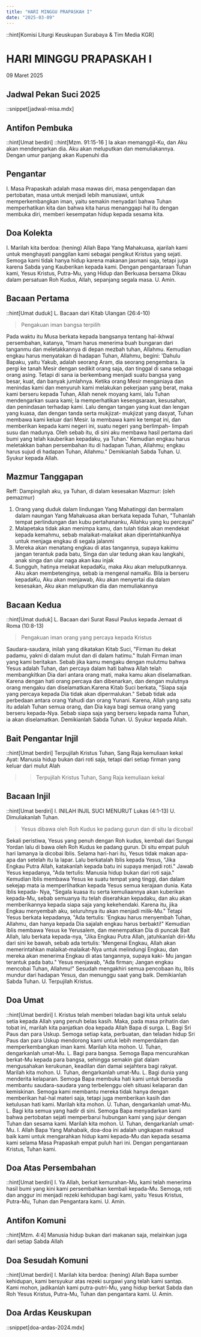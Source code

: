 ```yaml
---
title: "HARI MINGGU PRAPASKAH I"
date: "2025-03-09"
---
```

::hint[Komisi Liturgi Keuskupan Surabaya & Tim Media KGR]
# HARI MINGGU PRAPASKAH I
09 Maret 2025

## Jadwal Pekan Suci 2025
::snippet[jadwal-misa.mdx]

## Antifon Pembuka
::hint[Umat berdiri]
::hint[Mzm. 91:15-16 ]
la akan memanggil-Ku, dan Aku akan mendengarkan dia. Aku akan meluputkan dan memuliakannya. Dengan umur panjang akan Kupenuhi dia


## Pengantar
I. Masa Prapaskah adalah masa mawas diri, masa pengendapan dan pertobatan, masa untuk menjadi lebih manusiawi, untuk memperkembangkan iman, yaitu semakin menyadari bahwa Tuhan memperhatikan kita dan bahwa kita harus menanggapi hal itu dengan membuka diri, memberi kesempatan hidup kepada sesama kita. 



## Doa Kolekta
I. Marilah kita berdoa: (hening)
Allah Bapa Yang Mahakuasa, ajarilah kami untuk menghayati panggilan kami sebagai pengikut Kristus yang sejati. Semoga kami tidak hanya hidup karena makanan jasmani saja, tetapi juga karena Sabda yang Kauberikan kepada kami. Dengan pengantaraan Tuhan kami, Yesus Kristus, Putra-Mu, yang Hidup dan Berkuasa bersama Dikau dalam persatuan Roh Kudus, Allah, sepanjang segala masa.
U. Amin.

## Bacaan Pertama
::hint[Umat duduk]
L. Bacaan dari Kitab Ulangan (26:4-10) 
> Pengakuan iman bangsa terpilih

Pada waktu itu Musa berkata kepada bangsanya tentang hal-ikhwal persembahan, katanya, "Imam harus menerima buah bungaran dari tanganmu dan meletakkannya di depan mezbah tuhan, Allahmu. Kemudian engkau harus menyatakan di hadapan Tuhan, Allahmu, begini: 'Dahulu Bapaku, yaitu Yakub, adalah seorang Aram, dia seorang pengembara. Ia pergi ke tanah Mesir dengan sedikit orang saja, dan tinggal di sana sebagai orang asing. Tetapi di sana ia berkembang menjadi suatu bangsa yang besar, kuat, dan banyak jumlahnya. Ketika orang Mesir menganiaya dan menindas kami dan menyuruh kami melakukan pekerjaan yang berat, maka kami berseru kepada Tuhan, Allah nenek moyang kami, lalu Tuhan mendengarkan suara kami; la memperhatikan kesengsaraan, kesusahan, dan penindasan terhadap kami. Lalu dengan tangan yang kuat dan lengan yang kuasa, dan dengan tanda serta mukjizat- mukjizat yang dasyat, Tuhan membawa kami keluar dari Mesir. Ia membawa kami ke tempat ini, dan memberikan kepada kami negeri ini, suatu negeri yang berlimpah- limpah susu dan madunya. Oleh sebab itu, di sini aku membawa hasil pertama dari bumi yang telah kauberikan kepadaku, ya Tuhan.' Kemudian engkau harus meletakkan bahan persembahan itu di hadapan Tuhan, Allahmu; engkau harus sujud di hadapan Tuhan, Allahmu." Demikianlah Sabda Tuhan. 
U. Syukur kepada Allah.

## Mazmur Tanggapan
Reff: Dampingilah aku, ya Tuhan, di dalam kesesakan
Mazmur: (oleh pemazmur)
1. Orang yang duduk dalam lindungan Yang Mahatinggi dan bermalam dalam naungan Yang Mahakuasa akan berkata kepada Tuhan, "Tuhanlah tempat perlindungan dan kubu pertahananku, Allahku yang ku percayai"
2. Malapetaka tidak akan menimpa kamu, dan tulah tidak akan mendekat kepada kemahmu, sebab malaikat-malaikat akan diperintahkanNya untuk menjaga engkau di segala jalanmi
3. Mereka akan menatang engkau di atas tangannya, supaya kakimu jangan terantuk pada batu, Singa dan ular tedung akan kau langkahi, anak singa dan ular naga akan kau injak
4. Sungguh, hatinya melakat kepadaKu, maka Aku akan meluputkannya. Aku akan membetenginya, sebab ia mengenal namaKu. Bila ia berseru kepadaKu, Aku akan menjawab, Aku akan menyertai dia dalam kesesakan, Aku akan meluputkan dia dan memuliakannya

## Bacaan Kedua
::hint[Umat duduk]
L.  Bacaan dari Surat Rasul Paulus kepada Jemaat di Roma (10:8-13) 
> Pengakuan iman orang yang percaya kepada Kristus

Saudara-saudara, inilah yang dikatakan Kitab Suci, "Firman itu dekat padamu, yakni di dalam mulut dan di dalam hatimu." Itulah Firman iman yang kami beritakan. Sebab jika kamu mengaku dengan mulutmu bahwa Yesus adalah Tuhan, dan percaya dalam hati bahwa Allah telah membangkitkan Dia dari antara orang mati, maka kamu akan diselamatkan. Karena dengan hati orang percaya dan dibenarkan, dan dengan mulutnya orang mengaku dan diselamatkan.Karena Kitab Suci berkata, "Siapa saja yang percaya kepada Dia tidak akan dipermalukan." Sebab tidak ada perbedaan antara orang Yahudi dan orang Yunani. Karena, Allah yang satu itu adalah Tuhan semua orang, dan Dia kaya bagi semua orang yang berseru kepada-Nya. Sebab siapa saja yang berseru kepada nama Tuhan, ia akan diselamatkan. Demikianlah Sabda Tuhan. 
U. Syukur kepada Allah.

## Bait Pengantar Injil
::hint[Umat berdiri]
Terpujilah Kristus Tuhan, Sang Raja kemuliaan kekal
Ayat: Manusia hidup bukan dari roti saja, tetapi dari setiap firman yang keluar dari mulut Alah
>> Terpujilah Kristus Tuhan, Sang Raja kemuliaan kekal

## Bacaan Injil
::hint[Umat berdiri]
I. INILAH INJIL SUCI MENURUT Lukas (4:1-13) 
U. Dimuliakanlah Tuhan.
> Yesus dibawa oleh Roh Kudus ke padang gurun dan di situ la dicobai!

Sekali peristiwa, Yesus yang penuh dengan Roh kudus, kembali dari Sungai Yordan lalu di bawa oleh Roh Kudus ke padang gurun. Di situ empat puluh hari lamanya la dicobai Iblis. Selama hari-hari itu, Yesus tidak makan apa-apa dan setelah itu la lapar. Lalu berkatalah Iblis kepada Yesus, "Jika Engkau Putra Allah, katakanlah kepada batu ini supaya menjadi roti." Jawab Yesus kepadanya, "Ada tertulis: Manusia hidup bukan dari roti saja." Kemudian Iblis membawa Yesus ke suatu tempat yang tinggi, dan dalam sekejap mata ia memperlihatkan kepada Yesus semua kerajaan dunia. Kata Iblis kepada- Nya, "Segala kuasa itu serta kemuliaannya akan kuberikan kepada-Mu, sebab semuanya itu telah diserahkan kepadaku, dan aku akan memberikannya kepada siapa saja yang kekehendaki. Karena itu, jika Engkau menyembah aku, seluruhnya itu akan menjadi milik-Mu." Tetapi Yesus berkata kepadanya, "Ada tertulis: 'Engkau harus menyembah Tuhan, Allahmu, dan hanya kepada Dia sajalah engkau harus berbakti!" Kemudian Iblis membawa Yesus ke Yerusalem, dan menempatkan Dia di puncak Bait Allah, lalu berkata kepada-nya, "Jika Engkau Putra Allah, jatuhkanlah diri-Mu dari sini ke bawah, sebab ada tertulis: 'Mengenai Engkau, Allah akan memerintahkan malaikat-malaikat-Nya untuk melindungi Engkau, dan mereka akan menerima Engkau di atas tangannya, supaya kaki- Mu jangan terantuk pada batu." Yesus menjawab, "Ada firman; Jangan engkau mencobai Tuhan, Allahmu!" Sesudah mengakhiri semua pencobaan itu, Iblis mundur dari hadapan Yesus, dan menunggu saat yang baik. Demikianlah Sabda Tuhan. 
U. Terpujilah Kristus.

## Doa Umat
::hint[Umat berdiri]
I. Kristus telah memberi teladan bagi kita untuk selalu setia kepada Allah yang penuh belas kasih. Maka, pada masa prihatin dan tobat ini, marilah kita panjatkan doa kepada Allah Bapa di surga. 
L. Bagi Sri Paus dan para Uskup. Semoga setiap kata, perbuatan, dan teladan hidup Sri Paus dan para Uskup mendorong kami untuk lebih memperdalam dan memperkembangkan iman kami. Marilah kita mohon. 
U. Tuhan, dengarkanlah umat-Mu. 
L. Bagi para bangsa. Semoga Bapa mencurahkan berkat-Mu kepada para bangsa, sehingga semakin giat dalam mengusahakan kerukunan, keadilan dan damai sejahtera bagi rakyat. Marilah kita mohon. 
U. Tuhan, dengarkanlah umat-Mu. 
L. Bagi dunia yang menderita kelaparan. Semoga Bapa membuka hati kami untuk bersedia membantu saudara-saudara yang terbelenggu oleh situasi kelaparan dan kemiskinan. Semoga kami membantu mereka tidak hanya dengan memberikan hal-hal materi saja, tetapi juga memberikan kasih dan ketulusan hati kami. Marilah kita mohon. 
U. Tuhan, dengarkanlah umat-Mu. 
L. Bagi kita semua yang hadir di sini. Semoga Bapa menyadarkan kami bahwa pertobatan sejati memperbarui hubungan kami yang jujur dengan Tuhan dan sesama kami. Marilah kita mohon. 
U. Tuhan, dengarkanlah umat-Mu. 
I. Allah Bapa Yang Mahabaik, doa-doa ini adalah ungkapan maksud baik kami untuk mengarahkan hidup kami kepada-Mu dan kepada sesama kami selama Masa Prapaskah empat puluh hari ini. Dengan pengantaraan Kristus, Tuhan kami. 

## Doa Atas Persembahan
::hint[Umat berdiri]
I. Ya Allah, berkat kemurahan-Mu, kami telah menerima hasil bumi yang kini kami persembahkan kembali kepada-Mu. Semoga, roti dan anggur ini menjadi rezeki kehidupan bagi kami, yaitu Yesus Kristus, Putra-Mu, Tuhan dan Pengantara kami. 
U. Amin.

## Antifon Komuni
::hint[Mzm. 4:4]
Manusia hidup bukan dari makanan saja, melainkan juga dari setiap Sabda Allah


## Doa Sesudah Komuni
::hint[Umat berdiri]
I. Marilah kita berdoa: (hening)
Allah Bapa sumber kehidupan, kami bersyukur atas rezeki surgawi yang telah kami santap. Kami mohon, jadikanlah kami putra-putri-Mu, yang hidup berkat Sabda dan Roh Yesus Kristus, Putra-Mu, Tuhan dan pengantara kami. 
U. Amin.

## Doa Ardas Keuskupan
::snippet[doa-ardas-2024.mdx]
